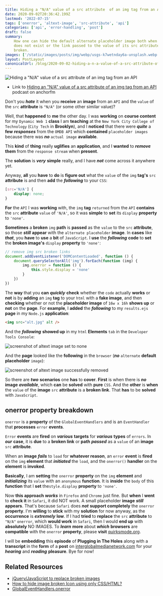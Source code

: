 ```yaml
---
title: Hiding a "N/A" value of a src attribute  of an img tag from an API
date: 2020-09-02T20:36:42.199Z
lastmod: '2022-07-15'
tags: ['onerror', 'altext-image', 'src-attribute', 'api']
categories: ['api', 'error-handling', 'post']
draft: false
summary:
    How one can hide the default alternate placeholder image both when an image
    does not exist or the link passed to the value of its src attribute is
    broken.
images: ['/static/images/posts/img/webp/usgs-k7wetnday6a-unsplash.webp']
layout: PostLayout
canonicalUrl: /blog/2020-09-02-hiding-a-n-a-value-of-a-src-attribute-of-an-img-tag-from-an-api
---
```


![Hiding a "N/A" value of a src attribute  of an img tag from an API](/static/images/posts/img/webp/usgs-k7wetnday6a-unsplash.webp)

-   Link to
    [Hiding an "N/A" value of a src attribute of an img tag from an API](https://anchor.fm/maria-campbell/episodes/Hiding-an-NA-value-of-a-src-attribute-of-an-img-tag-from-an-API-ej1g1i)
    podcast on anchorfm

Don't you **_hate_** it when you **receive** an **image** from an `API` and the
`value` of the `src` **attribute** is `"N/A"` (or some other similar value)?

Well, that **happened** to **me** the other day. I was **working** on **course
content** for my `Dynamic Web 1` **class** I am **teaching** at the
`New York City College of Technology` (`City Tech` in **Brooklyn**), and I
**noticed** that there were **_quite_** a **few** **_responses_** from the
`OMDB API` which **contained** `placeholder images` because there was **_no_**
`actual image` **available**.

This **kind** of **thing** really **uglifies** an **application**, and I
**wanted** to **_remove_** **them** from the `response stream` when **present**.

The **solution** is **_very_** **simple** really, and I have **_not_** come
across it anywhere yet.

Anyway, **all** you **have** to **do** is **figure out** what the `value` of the
`img` **tag's** `src` **attribute** is and then **add** the **_following_** to
your `CSS`:

```css
[src='N/A'] {
	display: none;
}
```

**For** the `API` I was **working** with, the `img` **tag** `returned` from the
`API` **contains** the `src` **attribute** `value` of `'N/A'`, so it was
**simple** to **set** its `display` **property** to `'none'`.

**Sometimes** a **broken** `img` **path** is **passed** as the `value` to the
`src` **attribute**, so those **_still_** **appear** with the
`alternate placeholder` **image**. In **cases** like **_that_**, you **have** to
**use** a **bit** of `JavaScript`. I **use** the **_following_** **code** to
**set** the **broken image's** `display` **property** to `'none'`:

```js
// remove img src broken links
document.addEventListener('DOMContentLoaded', function () {
	document.querySelectorAll('img').forEach(function (img) {
		img.onerror = function () {
			this.style.display = 'none'
		}
	})
})
```

The **way** that you **can** **_quickly_** **check** whether the `code` actually
**works** or **not** is by **adding** an `img` **tag** to your `html` with a
**fake image**, and then **checking** whether or not the **placeholder image**
of `16w x 16h` **shows up** or **not** on the **page**. For **example**, I
**added** the **_following_** to my `results.ejs` **page** in my `Node.js`
**application**:

```html
<img src="alt.jpg" alt />
```

And the **_following_** **showed up** in my `html` **Elements** `tab` in the
`Developer Tools Console`:

![screenshot of altext image set to none](/static/images/posts/img/webp/screen-shot-2020-09-02-at-10.24.00-am.webp)

And the **page** looked like the **following** in the `browser` (**_no_**
`alternate` **default placeholder** `image`):

![screenshot of altext image successfully removed](/static/images/posts/img/webp/screen-shot-2020-09-02-at-8.50.30-am.webp)

So there are **_two_** **scenarios** one **has** to **cover**. **First** is when
there is **_no_** **image** **_available_**, which **can** be **solved** with
**pure** `CSS`. And the **other** is **when** the `value` of the **image** `src`
**attribute** is a **broken link**. That **has** to be **solved** with
`JavaScript`.

## onerror property breakdown

`onerror` is a **property** of the `GlobalEventHandlers` and is an
`EventHandler` that **processes** `error` **events**.

`Error` **events** are **fired** on **_various_** **targets** for **_various_**
**types** of `errors`. In **_our_** **case**, it is **due** to a **broken link**
or **path** **_passed_** as a `value` of an **image** `src` **attribute**.

When an **image** **_fails_** to `load` for **whatever reason**, an `error`
**event** is **fired** on the `img` **element** that **_initiated_** the `load`,
and the `onerror()` **handler** on the **element** is **invoked**.

**Basically**, I am **setting** the `onerror` **property** on the `img`
**element** and **_initializing_** its `value` with an `anonymous` **function**.
It is **inside** the `body` of this **function** that I **set**
the`style.display` **property** to `'none'`.

Now **this approach** **_works_** in `Firefox` and `Chrome` just fine. But
**when** I **went** to **check it** in `Safari`, it did NOT work. A small
placeholder **image** **_still_** **appears**. That's because `Safari` does
**_not_** **support completely** the `onerror` **property**. I'm **willing** to
**stick** with my **solution** for now anyway, as the **occurrence** is
**_extremely_** **low**. If I had **tried** to **replace** the `src`
**attribute** to `"N/A"` `onerror`, which **would work** in `Safari`, then I
would **end up** with **absolutely** NO IMAGES. To **_learn_** **more** about
**_which_** **browsers** are **compatible** with the `onerror` **property**,
please **visit**
[quirksmode.org](http://www.quirksmode.org/dom/events/error.html).

I will be **embedding** this **episode** of **Plugging in The Holes** along with
a **transcript** in the **form** of a **post** on
[interglobalmedianetwork.com](https://www.interglobalmedianetwork.com/) for your
**_hearing_** and **_reading_** **pleasure**. Bye for now!

## Related Resources

-   [jQuery/JavaScript to replace broken images](https://stackoverflow.com/questions/92720/jquery-javascript-to-replace-broken-images)
-   [How to hide image broken Icon using only CSS/HTML?](https://stackoverflow.com/questions/22051573/how-to-hide-image-broken-icon-using-only-css-html)
-   [GlobalEventHandlers.onerror](https://developer.mozilla.org/en-US/docs/Web/API/GlobalEventHandlers/onerror)
